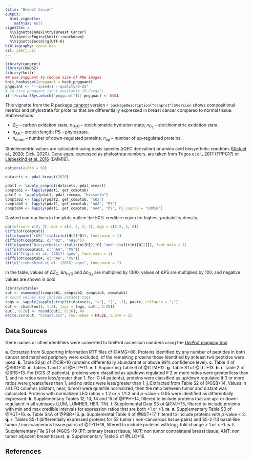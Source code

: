 ```yaml
---
title: "Breast Cancer"
output:
  html_vignette:
    mathjax: null
vignette: >
  %\VignetteIndexEntry{Breast Cancer}
  %\VignetteEngine{knitr::rmarkdown}
  %\VignetteEncoding{UTF-8}
bibliography: cpdat.bib
csl: peerj.csl
---
```


```r
library(canprot)
library(CHNOSZ)
library(knitr)
## use pngquant to reduce size of PNG images
knit_hooks$set(pngquant = hook_pngquant)
pngquant <- "--speed=1 --quality=0-25"
# in case pngquant isn't available (R-Forge?)
if (!nzchar(Sys.which("pngquant"))) pngquant <- NULL 
```

This vignette from the R package [canprot](https://github.com/jedick/canprot) version `r packageDescription("canprot")$Version` shows compositional metrics and phylostrata for proteins that are differentially expressed in breast cancer compared to normal tissue.
Abbreviations:

  * <i>Z</i><sub>C</sub> &ndash; carbon oxidation state; <i>n</i><sub>H<sub>2</sub>O</sub> &ndash; stoichiometric hydration state; <i>n</i><sub>O<sub>2</sub></sub> &ndash; stoichiometric oxidation state.
  * <i>n</i><sub>AA</sub> &ndash; protein length; PS &ndash; phylostrata.
  * <i>n</i><sub>down</sub> &ndash; number of down-regulated proteins; <i>n</i><sub>up</sub> &ndash; number of up-regulated proteins.

Stoichiometric values are calculated using basis species (rQEC derivation) or amino acid biosynthetic reactions ([<span title="Distinct trends in chemical composition of proteins from metagenomes in redox and salinity gradients">Dick et al., 2020</span>](https://doi.org/10.1101/2020.04.01.020008); [<span title="Water as a reactant in the differential expression of proteins in cancer">Dick, 2020</a>](https://doi.org/10.1101/2020.04.09.035022)).
Gene ages, expressed as phylostrata numbers, are taken from [<span title="Altered interactions between unicellular and multicellular genes drive hallmarks of transformation in a diverse range of solid tumors">Trigos et al., 2017</span>](https://doi.org/10.1073/pnas.1617743114) (TPPG17) or [<span title="Towards consensus gene ages ">Liebeskind et al, 2016</span>](https://doi.org/10.1093/gbe/evw113) (LMM16).

```r
options(width = 90)
```

<style type="text/css">
body {
  max-width: 800px;
  margin-left: auto;
  margin-right: auto;
}
</style>

```r
datasets <- pdat_breast(2020)
```

```r
pdat1 <- lapply_canprot(datasets, pdat_breast)
comptab1 <- lapply(pdat1, get_comptab)
pdat2 <- lapply(pdat1, pdat_recomp, "biosynth")
comptab2 <- lapply(pdat2, get_comptab, "nO2")
comptab3 <- lapply(pdat1, get_comptab, "nAA", "PS")
comptab4 <- lapply(pdat1, get_comptab, "nAA", "PS", PS_source = "LMM16")
```

Dashed contour lines in the plots outline the 50% credible region for highest probability density.

```r
par(mfrow = c(2, 2), mar = c(4, 4, 2, 2), mgp = c(2.5, 1, 0))
diffplot(comptab1)
title(quote("rQEC"~italic(n)[H[2]*O]), font.main = 1)
diffplot(comptab2, c("nO2", "nH2O"))
title(quote("Biosynthetic"~italic(n)[H[2]*O]~"and"~italic(n)[O[2]]), font.main = 1)
diffplot(comptab3, c("nAA", "PS"))
title("Trigos et al. (2017) ages", font.main = 1)
diffplot(comptab4, c("nAA", "PS"))
title("Liebeskind et al. (2016) ages", font.main = 1)
```

In the table, values of &Delta;<i>Z</i><sub>C</sub>, &Delta;<i>n</i><sub>H<sub>2</sub>O</sub> and &Delta;<i>n</i><sub>O<sub>2</sub></sub> are multiplied by 1000, values of &Delta;PS are multiplied by 100, and negative values are shown in bold.

```r
library(xtable)
out <- xsummary2(comptab1, comptab2, comptab3, comptab4)
# round values and include dataset tags
tags <- sapply(sapply(strsplit(datasets, "="), "[", -1), paste, collapse = ";")
out <- cbind(out[, 1:2], tags = tags, out[, 3:25])
out[, 6:26] <- round(out[, 6:26], 4)
write.csv(out, "breast.csv", row.names = FALSE, quote = 2)
```

## Data Sources
Gene names or other identifiers were converted to UniProt accession numbers using the <a href="https://www.uniprot.org/mapping/">UniProt mapping tool</a>.

__a__. Extracted from Supporting Information RTF files of @AMG+08. Proteins identified by any number of peptides in both cancer and matched periphery were excluded; of the remaining proteins those identified by at least two peptides were used.
__b__. Table S2(a) of @CIR+10 (proteins differentially abundant at or above 99% confidence level).
__c__. Table 4 of @SRG+10.
__d__. Tables 1 and 2 of @HTP+11.
__e__. __f__. Supporting Table 6 of @GTM+12.
__g__. Table S1 of @LLL+13.
__h__. __i__. Table 2 of @SRS+13. For DCIS (3 patients), proteins were classified as up/down regulated if 2 or more ratios were greater/less than 1, and no ratios were less/greater than 1. For IC (4 patients), proteins were classified as up/down regulated if 3 or more ratios were greater/less than 1, and no ratios were less/greater than 1.
__j__. Extracted from Table S2 of @GSB+14. Values in all LFQ columns (distant, near, tumor) were quantile normalized, then the ratio between tumor and distant was calculated. Proteins with normalized LFQ ratios > 1.2 or < 1/1.2 and _p_-value < 0.05 were identified as differentially expressed.
__k__. Supplementary Tables 12, 13, 14 and 15 of @PPH+14, filtered to include proteins that are up- or down-regulated in all subtypes (LUM, LUMHER, HER, TN).
__l__. Supplemental Data S3 of @CVJ+15, filtered to include proteins with min and max credible intervals for expression ratios that are both <1 or >1.
__m__. __n__. Supplementary Table S3 of @PGT+16.
__o__. Table S4A of @PBR+16.
__p__. Supplemental Table 4 of @BST+17, filtered to include proteins with _p_-value < 2.
__q__. __r__. Tables S5-1 (differentially expressed proteins for 52 tumor / non-cancerous tissue pairs) and S5-2 (13 basal-like tumor / non-cancerous tissue pairs) of @TZD+18, filtered to include proteins with log~2~ fold change > 1 or < -1.
__s__. __t__. Supplementary File S1 of @GCS+19 (PT: primary breast tissue; NCT: non tumor contralateral breast tissue; ANT: non tumor adjacent breast tissue).
__u__. Supplementary Table 2 of @LLC+19.

## References
